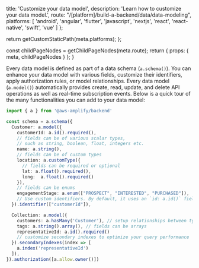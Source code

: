 
  title: 'Customize your data model',
  description: 'Learn how to customize your data model.',
  route: "/[platform]/build-a-backend/data/data-modeling",
  platforms: [
    'android',
    'angular',
    'flutter',
    'javascript',
    'nextjs',
    'react',
    'react-native',
    'swift',
    'vue'
  ]
};

  return getCustomStaticPath(meta.platforms);
};

  const childPageNodes = getChildPageNodes(meta.route);
  return {
    props: {
      meta,
      childPageNodes
    }
  };
}


Every data model is defined as part of a data schema (`a.schema()`). You can enhance your data model with various fields, customize their identifiers, apply authorization rules, or model relationships. Every data model (`a.model()`) automatically provides create, read, update, and delete API operations as well as real-time subscription events. Below is a quick tour of the many functionalities you can add to your data model:

```ts
import { a } from '@aws-amplify/backend'

const schema = a.schema({
  Customer: a.model({
    customerId: a.id().required(),
    // fields can be of various scalar types,
    // such as string, boolean, float, integers etc.
    name: a.string(),
    // fields can be of custom types
    location: a.customType({
      // fields can be required or optional
      lat: a.float().required(), 
      long:  a.float().required()
    }),
    // fields can be enums
    engagementStage: a.enum(["PROSPECT", "INTERESTED", "PURCHASED"]), 
    // Use custom identifiers. By default, it uses an `id: a.id()` field
  }).identifier(["customerId"]),

  Collection: a.model({
    customers: a.hasMany('Customer'), // setup relationships between types
    tags: a.string().array(), // fields can be arrays
    representativeId: a.id().required()
    // customize secondary indexes to optimize your query performance
  }).secondaryIndexes(index => [
    a.index('representativeId')
  ]),
}).authorization([a.allow.owner()])
```

<Overview childPageNodes={props.childPageNodes} />
